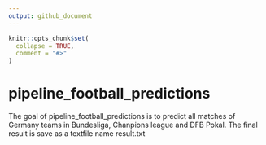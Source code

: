 ```yaml
---
output: github_document
---
```


<!-- README.md is generated from README.Rmd. Please edit that file -->

```r
knitr::opts_chunk$set(
  collapse = TRUE,
  comment = "#>"
)
```

# pipeline_football_predictions

<!-- badges: start -->
<!-- badges: end -->

The goal of pipeline_football_predictions is to  predict all matches of Germany teams in Bundesliga, Chanpions league and DFB Pokal. The final result is save as a textfile name result.txt



